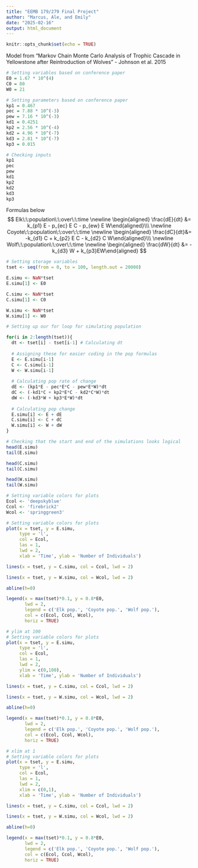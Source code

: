 ---
title: "EEMB 179/279 Final Project"
author: "Marcus, Ale, and Emily"
date: "2025-02-16"
output: html_document
---

```{r setup, include=FALSE}
knitr::opts_chunk$set(echo = TRUE)
```

Model from "Markov Chain Monte Carlo Analysis of Trophic Cascade in Yellowstone after Reintroduction of Wolves" - Johnson et al. 2015

```{r}
# Setting variables based on conference paper
E0 = 1.67 * 10^(4)
C0 = 80
W0 = 21

# Setting parameters based on conference paper
kp1 = 0.467 
pec = 7.88 * 10^(-3)
pew = 7.16 * 10^(-3)
kd1 = 0.4251
kp2 = 2.56 * 10^(-4)
kd2 = 4.96 * 10^(-7)
kd3 = 2.81 * 10^(-7)
kp3 = 0.015
```

```{r}
# Checking inputs
kp1
pec
pew
kd1
kp2
kd2
kd3
kp3
```

Formulas below
$$
Elk\:\:population\:\:over\:\:time
\newline
\begin{aligned} \frac{dE}{dt} &= k_{p1} E - p_{ec} E C - p_{ew} E W\end{aligned}\\\
\newline
Coyote\:\:population\:\:over\:\:time
\newline
\begin{aligned} \frac{dC}{dt}&= -k_{d1} C + k_{p2} E C - k_{d2} C W\end{aligned}\\\
\newline
Wolf\:\:population\:\:over\:\:time
\newline
\begin{aligned} \frac{dW}{dt} &= -k_{d3} W + k_{p3}EW\end{aligned}
$$

```{r}
# Setting storage variables
tset <- seq(from = 0, to = 100, length.out = 20000)

E.simu <- NaN*tset
E.simu[1] <- E0

C.simu <- NaN*tset
C.simu[1] <- C0

W.simu <- NaN*tset
W.simu[1] <- W0
```

```{r}
# Setting up our for loop for simulating population 

for(i in 2:length(tset)){
  dt <- tset[i] - tset[i-1] # Calculating dt
  
  # Assigning these for easier coding in the pop formulas 
  E <- E.simu[i-1]
  C <- C.simu[i-1]
  W <- W.simu[i-1]
  
  # Calculating pop rate of change
  dE <- (kp1*E - pec*E*C - pew*E*W)*dt
  dC <- (-kd1*C + kp2*E*C - kd2*C*W)*dt
  dW <- (-kd3*W + kp3*E*W)*dt
  
  # Calculating pop change
  E.simu[i] <- E + dE
  C.simu[i] <- C + dC
  W.simu[i] <- W + dW
}
```

```{r}
# Checking that the start and end of the simulations looks logical
head(E.simu)
tail(E.simu)

head(C.simu)
tail(C.simu)

head(W.simu)
tail(W.simu)
```

```{r}
# Setting variable colors for plots
Ecol <- 'deepskyblue'
Ccol <- 'firebrick2'
Wcol <- 'springgreen3'
```

```{r}
# Setting variable colors for plots
plot(x = tset, y = E.simu,
     type = 'l', 
     col = Ecol, 
     las = 1, 
     lwd = 2, 
     xlab = 'Time', ylab = 'Number of Individuals')

lines(x = tset, y = C.simu, col = Ccol, lwd = 2)

lines(x = tset, y = W.simu, col = Wcol, lwd = 2)

abline(h=0)

legend(x = max(tset)*0.1, y = 0.8*E0, 
       lwd = 2, 
       legend = c('Elk pop.', 'Coyote pop.', 'Wolf pop.'),
       col = c(Ecol, Ccol, Wcol), 
       horiz = TRUE)
```

```{r}
# ylim at 100
# Setting variable colors for plots
plot(x = tset, y = E.simu,
     type = 'l', 
     col = Ecol, 
     las = 1, 
     lwd = 2, 
     ylim = c(0,100),
     xlab = 'Time', ylab = 'Number of Individuals')

lines(x = tset, y = C.simu, col = Ccol, lwd = 2)

lines(x = tset, y = W.simu, col = Wcol, lwd = 2)

abline(h=0)

legend(x = max(tset)*0.1, y = 0.8*E0, 
       lwd = 2, 
       legend = c('Elk pop.', 'Coyote pop.', 'Wolf pop.'),
       col = c(Ecol, Ccol, Wcol), 
       horiz = TRUE)
```

```{r}
# xlim at 1
# Setting variable colors for plots
plot(x = tset, y = E.simu,
     type = 'l', 
     col = Ecol, 
     las = 1, 
     lwd = 2, 
     xlim = c(0,1),
     xlab = 'Time', ylab = 'Number of Individuals')

lines(x = tset, y = C.simu, col = Ccol, lwd = 2)

lines(x = tset, y = W.simu, col = Wcol, lwd = 2)

abline(h=0)

legend(x = max(tset)*0.1, y = 0.8*E0, 
       lwd = 2, 
       legend = c('Elk pop.', 'Coyote pop.', 'Wolf pop.'),
       col = c(Ecol, Ccol, Wcol), 
       horiz = TRUE)
```